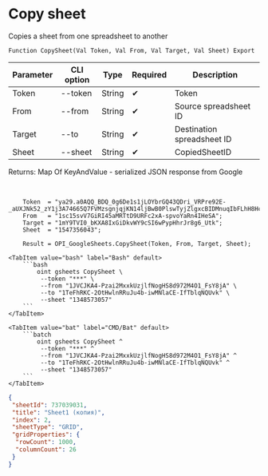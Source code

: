 ﻿---
sidebar_position: 3
description: Copy sheet and other functions to work with Google Sheets in the Open Integration Package, a free open-source integration library for 1C:Enterprise 8, OneScript and CLI
keywords: [1C, 1С, 1С:Enterprise, 1С:Enterprise 8.3, API, Integration, Services, Exchange, OneScript, CLI, Google Sheets]
---


# Copy sheet
 Copies a sheet from one spreadsheet to another



`Function CopySheet(Val Token, Val From, Val Target, Val Sheet) Export`

  | Parameter | CLI option | Type | Required | Description |
  |-|-|-|-|-|
  | Token | --token | String | &#x2714; | Token |
  | From | --from | String | &#x2714; | Source spreadsheet ID |
  | Target | --to | String | &#x2714; | Destination spreadsheet ID |
  | Sheet | --sheet | String | &#x2714; | CopiedSheetID |

  
  Returns:  Map Of KeyAndValue - serialized JSON response from Google

<br/>



```bsl title="1C:Enterprise/OneScript code example"
    Token  = "ya29.a0AQQ_BDQ_0g6De1s1jLOYbrGQ43QDri_VRPre92E-_aUXJNk52_zY1j3A74665Q7FVMzsgnjqjKN14ljBwB0PlswTyjZlgxcBIDMnuqIbFLhH8Hcxc5NfKIOpS...";
    From   = "1sc15svV7GiRI45aMRTtD9URFc2xA-spvoYaRn4IHeSA";
    Target = "1mY9TVI0_bKXA8IxGiDkvWY9cSI6wPypHhrJr8g6_Utk";
    Sheet  = "1547356043";

    Result = OPI_GoogleSheets.CopySheet(Token, From, Target, Sheet);
```
 

 <Tabs>
  
    <TabItem value="bash" label="Bash" default>
        ```bash
            oint gsheets CopySheet \
             --token "***" \
             --from "1JVCJKA4-Pzai2MxxkUzjlfNogHS8d972M4O1_FsY8jA" \
             --to "1TeFhRKC-2OtHwlnRRuJu4b-iwMNlaCE-IfTblqNQUvk" \
             --sheet "1348573057"
        ```
    </TabItem>
  
    <TabItem value="bat" label="CMD/Bat" default>
        ```batch
            oint gsheets CopySheet ^
             --token "***" ^
             --from "1JVCJKA4-Pzai2MxxkUzjlfNogHS8d972M4O1_FsY8jA" ^
             --to "1TeFhRKC-2OtHwlnRRuJu4b-iwMNlaCE-IfTblqNQUvk" ^
             --sheet "1348573057"
        ```
    </TabItem>
</Tabs>


```json title="Result"
{
 "sheetId": 737039031,
 "title": "Sheet1 (копия)",
 "index": 2,
 "sheetType": "GRID",
 "gridProperties": {
  "rowCount": 1000,
  "columnCount": 26
 }
}
```
